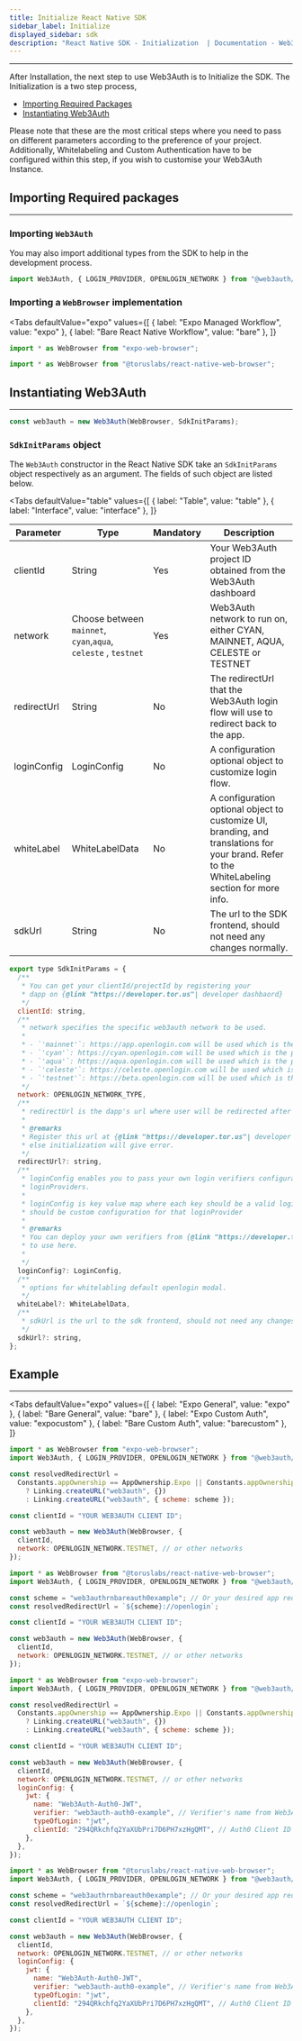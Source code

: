 ```yaml
---
title: Initialize React Native SDK
sidebar_label: Initialize
displayed_sidebar: sdk
description: "React Native SDK - Initialization  | Documentation - Web3Auth"
---
```



---

After Installation, the next step to use Web3Auth is to Initialize the SDK. The Initialization is a two step process,

- [Importing Required Packages](#importing-required-packages)
- [Instantiating Web3Auth](#instantiating-web3auth)

Please note that these are the most critical steps where you need to pass on different parameters according to the preference of your project.
Additionally, Whitelabeling and Custom Authentication have to be configured within this step, if you wish to customise your Web3Auth Instance.

## Importing Required packages

---

### Importing `Web3Auth`

You may also import additional types from the SDK to help in the development process.

```typescript
import Web3Auth, { LOGIN_PROVIDER, OPENLOGIN_NETWORK } from "@web3auth/react-native-sdk";
```

### Importing a `WebBrowser` implementation

<Tabs
  defaultValue="expo"
  values={[
    { label: "Expo Managed Workflow", value: "expo" },
    { label: "Bare React Native Workflow", value: "bare" },
  ]}
>

<TabItem value="expo">

```typescript
import * as WebBrowser from "expo-web-browser";
```

</TabItem>

<TabItem value="bare">

```typescript
import * as WebBrowser from "@toruslabs/react-native-web-browser";
```

</TabItem>
</Tabs>

## Instantiating Web3Auth

---

```typescript
const web3auth = new Web3Auth(WebBrowser, SdkInitParams);
```

### `SdkInitParams` object

The `Web3Auth` constructor in the React Native SDK take an `SdkInitParams` object respectively as an argument. The fields of such object are listed
below.

<Tabs
  defaultValue="table"
  values={[
    { label: "Table", value: "table" },
    { label: "Interface", value: "interface" },
  ]}
>

<TabItem value="table">

| Parameter   | Type                                                           | Mandatory | Description                                                                                                                                   |
| ----------- | -------------------------------------------------------------- | --------- | --------------------------------------------------------------------------------------------------------------------------------------------- |
| clientId    | String                                                         | Yes       | Your Web3Auth project ID obtained from the Web3Auth dashboard                                                                                 |
| network     | Choose between `mainnet`, `cyan`,`aqua`, `celeste` , `testnet` | Yes       | Web3Auth network to run on, either CYAN, MAINNET, AQUA, CELESTE or TESTNET                                                                    |
| redirectUrl | String                                                         | No        | The redirectUrl that the Web3Auth login flow will use to redirect back to the app.                                                            |
| loginConfig | LoginConfig                                                    | No        | A configuration optional object to customize login flow.                                                                                      |
| whiteLabel  | WhiteLabelData                                                 | No        | A configuration optional object to customize UI, branding, and translations for your brand. Refer to the WhiteLabeling section for more info. |
| sdkUrl      | String                                                         | No        | The url to the SDK frontend, should not need any changes normally.                                                                            |

</TabItem>

<TabItem value="interface">

```js
export type SdkInitParams = {
  /**
   * You can get your clientId/projectId by registering your
   * dapp on {@link "https://developer.tor.us"| developer dashbaord}
   */
  clientId: string,
  /**
   * network specifies the specific web3auth network to be used.
   *
   * - `'mainnet'`: https://app.openlogin.com will be used which is the production version.
   * - `'cyan'`: https://cyan.openlogin.com will be used which is the production cyan version.
   * - `'aqua'`: https://aqua.openlogin.com will be used which is the production aqua version.
   * - `'celeste'`: https://celeste.openlogin.com will be used which is the production celeste version.
   * - `'testnet'`: https://beta.openlogin.com will be used which is the beta version.
   */
  network: OPENLOGIN_NETWORK_TYPE,
  /**
   * redirectUrl is the dapp's url where user will be redirected after login.
   *
   * @remarks
   * Register this url at {@link "https://developer.tor.us"| developer dashbaord}
   * else initialization will give error.
   */
  redirectUrl?: string,
  /**
   * loginConfig enables you to pass your own login verifiers configuration for various
   * loginProviders.
   *
   * loginConfig is key value map where each key should be a valid loginProvider and value
   * should be custom configuration for that loginProvider
   *
   * @remarks
   * You can deploy your own verifiers from {@link "https://developer.tor.us"| developer dashbaord}
   * to use here.
   *
   */
  loginConfig?: LoginConfig,
  /**
   * options for whitelabling default openlogin modal.
   */
  whiteLabel?: WhiteLabelData,
  /**
   * sdkUrl is the url to the sdk frontend, should not need any changes normally.
   */
  sdkUrl?: string,
};
```

</TabItem>

</Tabs>

## Example

---

<Tabs
  defaultValue="expo"
  values={[
    { label: "Expo General", value: "expo" },
    { label: "Bare General", value: "bare" },
    { label: "Expo Custom Auth", value: "expocustom" },
    { label: "Bare Custom Auth", value: "barecustom" },
  ]}
>

<TabItem value="expo">

```js
import * as WebBrowser from "expo-web-browser";
import Web3Auth, { LOGIN_PROVIDER, OPENLOGIN_NETWORK } from "@web3auth/react-native-sdk";

const resolvedRedirectUrl =
  Constants.appOwnership == AppOwnership.Expo || Constants.appOwnership == AppOwnership.Guest
    ? Linking.createURL("web3auth", {})
    : Linking.createURL("web3auth", { scheme: scheme });

const clientId = "YOUR WEB3AUTH CLIENT ID";

const web3auth = new Web3Auth(WebBrowser, {
  clientId,
  network: OPENLOGIN_NETWORK.TESTNET, // or other networks
});
```

</TabItem>

<TabItem value="bare">

```js
import * as WebBrowser from "@toruslabs/react-native-web-browser";
import Web3Auth, { LOGIN_PROVIDER, OPENLOGIN_NETWORK } from "@web3auth/react-native-sdk";

const scheme = "web3authrnbareauth0example"; // Or your desired app redirection scheme
const resolvedRedirectUrl = `${scheme}://openlogin`;

const clientId = "YOUR WEB3AUTH CLIENT ID";

const web3auth = new Web3Auth(WebBrowser, {
  clientId,
  network: OPENLOGIN_NETWORK.TESTNET, // or other networks
});
```

</TabItem>

<TabItem value="expocustom">

```js
import * as WebBrowser from "expo-web-browser";
import Web3Auth, { LOGIN_PROVIDER, OPENLOGIN_NETWORK } from "@web3auth/react-native-sdk";

const resolvedRedirectUrl =
  Constants.appOwnership == AppOwnership.Expo || Constants.appOwnership == AppOwnership.Guest
    ? Linking.createURL("web3auth", {})
    : Linking.createURL("web3auth", { scheme: scheme });

const clientId = "YOUR WEB3AUTH CLIENT ID";

const web3auth = new Web3Auth(WebBrowser, {
  clientId,
  network: OPENLOGIN_NETWORK.TESTNET, // or other networks
  loginConfig: {
    jwt: {
      name: "Web3Auth-Auth0-JWT",
      verifier: "web3auth-auth0-example", // Verifier's name from Web3Auth Dashboard
      typeOfLogin: "jwt",
      clientId: "294QRkchfq2YaXUbPri7D6PH7xzHgQMT", // Auth0 Client ID
    },
  },
});
```

</TabItem>

<TabItem value="barecustom">

```js
import * as WebBrowser from "@toruslabs/react-native-web-browser";
import Web3Auth, { LOGIN_PROVIDER, OPENLOGIN_NETWORK } from "@web3auth/react-native-sdk";

const scheme = "web3authrnbareauth0example"; // Or your desired app redirection scheme
const resolvedRedirectUrl = `${scheme}://openlogin`;

const clientId = "YOUR WEB3AUTH CLIENT ID";

const web3auth = new Web3Auth(WebBrowser, {
  clientId,
  network: OPENLOGIN_NETWORK.TESTNET, // or other networks
  loginConfig: {
    jwt: {
      name: "Web3Auth-Auth0-JWT",
      verifier: "web3auth-auth0-example", // Verifier's name from Web3Auth Dashboard
      typeOfLogin: "jwt",
      clientId: "294QRkchfq2YaXUbPri7D6PH7xzHgQMT", // Auth0 Client ID
    },
  },
});
```

</TabItem>
</Tabs>
